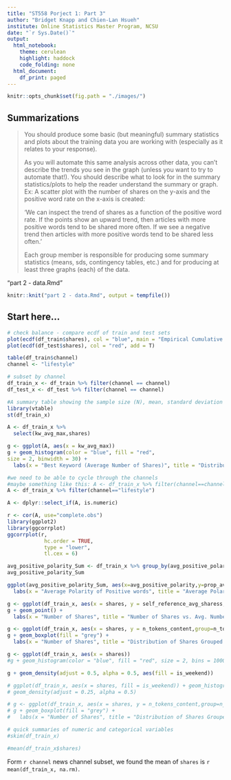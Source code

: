 ```yaml
---
title: "ST558 Porject 1: Part 3"
author: "Bridget Knapp and Chien-Lan Hsueh"
institute: Online Statistics Master Program, NCSU
date: "`r Sys.Date()`"
output:
  html_notebook:
    theme: cerulean
    highlight: haddock
    code_folding: none
  html_document:
    df_print: paged
---
```


```r
knitr::opts_chunk$set(fig.path = "./images/")
```


## Summarizations

> You should produce some basic (but meaningful) summary statistics and plots about the training data you
are working with (especially as it relates to your response).
>
> As you will automate this same analysis across other data, you can’t describe the trends you see in the graph (unless you want to try to automate that!). You should describe what to look for in the summary statistics/plots to help the reader understand the summary or graph. Ex: A scatter plot with the number of shares on the y-axis and the positive word rate on the x-axis is created:
>
> 'We can inspect the trend of shares as a function of the positive word rate. If the points show an upward trend, then articles with more positive words tend to be shared more often. If we see a negative trend then articles with more positive words tend to be shared less often.'
>
> Each group member is responsible for producing some summary statistics (means, sds, contingency tables, etc.) and for producing at least three graphs (each) of the data.


"part 2 - data.Rmd"


```r
knitr::knit("part 2 - data.Rmd", output = tempfile())
```



## Start here...

```r
# check balance - compare ecdf of train and test sets
plot(ecdf(df_train$shares), col = "blue", main = "Empirical Cumulative Distribution", xlab = "shares")
plot(ecdf(df_test$shares), col = "red", add = T)
```


```r
table(df_train$channel)
channel <- "lifestyle"          

# subset by channel
df_train_x <- df_train %>% filter(channel == channel)
df_test_x <- df_test %>% filter(channel == channel)
```

```r
#A summary table showing the sample size (N), mean, standard deviation (Std. Dev.), minimum (Min), 25th percentile, 75th percentile, and maximum (Max)
library(vtable)
st(df_train_x)
```

```r
A <- df_train_x %>%
  select(kw_avg_max,shares)

g <- ggplot(A, aes(x = kw_avg_max))
g + geom_histogram(color = "blue", fill = "red",
size = 2, binwidth = 30) +
  labs(x = "Best Keyword (Average Number of Shares)", title = "Distribution of Shares by Best Keyword", y="Number of Shares")
```

```r
#we need to be able to cycle through the channels
#maybe something like this: A <- df_train_x %>% filter(channel==channel)
A <- df_train_x %>% filter(channel=="lifestyle") 

A <- dplyr::select_if(A, is.numeric)

r <- cor(A, use="complete.obs")
library(ggplot2)
library(ggcorrplot)
ggcorrplot(r, 
            hc.order = TRUE, 
            type = "lower",
            tl.cex = 6)
```

```r

avg_positive_polarity_Sum <- df_train_x %>% group_by(avg_positive_polarity) %>% summarize(prop_avg_positive_polarity = mean(shares),n = n())
avg_positive_polarity_Sum

ggplot(avg_positive_polarity_Sum, aes(x=avg_positive_polarity,y=prop_avg_positive_polarity,size=n)) + geom_point(stat="identity") +
  labs(x = "Average Polarity of Positive words", title = "Average Polarity of Positive words",y="Proportion of Average Polarity of Positive words")

```

```r

g <- ggplot(df_train_x, aes(x = shares, y = self_reference_avg_sharess,col=weekday))
g + geom_point() +
  labs(x = "Number of Shares", title = "Number of Shares vs. Avg. Number of Shares of Referenced Articles in Mashable", y="Avg. Number of Shares of Referenced Articles in Mashable")


```

```r
g <- ggplot(df_train_x, aes(x = shares, y = n_tokens_content,group=n_tokens_title,fill=shares))
g + geom_boxplot(fill = "grey") +
  labs(x = "Number of Shares", title = "Distribution of Shares Grouped by Number of Words in Article", y="Number of Words in the Article")
```


```r
g <- ggplot(df_train_x, aes(x = shares))
#g + geom_histogram(color = "blue", fill = "red", size = 2, bins = 1000)

g + geom_density(adjust = 0.5, alpha = 0.5, aes(fill = is_weekend))

# ggplot(df_train_x, aes(x = shares, fill = is_weekend)) + geom_histogram(aes(y = ..density..)) +
# geom_density(adjust = 0.25, alpha = 0.5)

```
```r
# g <- ggplot(df_train_x, aes(x = shares, y = n_tokens_content,group=n_tokens_title,fill=shares))
# g + geom_boxplot(fill = "grey") +
#   labs(x = "Number of Shares", title = "Distribution of Shares Grouped by Number of Words in Article", y="Number of Words in the Article")
```


```r
# quick summaries of numeric and categorical variables
#skim(df_train_x)
```



```r
#mean(df_train_x$shares)
```



Form `r channel` news channel subset, we found the mean of `shares` is `r mean(df_train_x, na.rm)`.